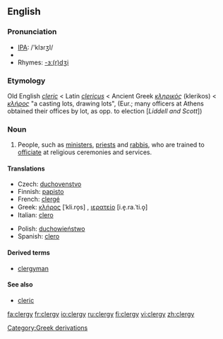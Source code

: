 ==English==

===Pronunciation===
*[[w:IPA|IPA]]: /'klɜɾʒI/
*{{audio|en-us-clergy.ogg|Audio (US)}}
*Rhymes: [[Rhymes:English:-ɜː(r)dʒi|-ɜː(r)dʒi]]

=== Etymology ===
Old English ''[[cleric]]'' < Latin ''[[clericus]]'' < Ancient Greek ''[[κληρικός]]'' (klerikos) < ''[[κλήρος]]'' "a casting lots, drawing lots", (Eur.; many officers at Athens obtained their offices by lot, as opp. to election [''Liddell and Scott''])

===Noun===
{{en-noun-reg-y|clerg|y}}

# People, such as [[minister]]s, [[priest]]s and [[rabbi]]s, who are trained to [[officiate]] at religious ceremonies and services.

====Translations====
{{trans-top|people trained to officiate at religious ceremonies and services}}
*Czech: [[duchovenstvo]] {{n}}
*Finnish: [[papisto]]
*French: [[clergé]]
*Greek: [[κλήρος]] [ˈkli.ro̞s] {{m}}, [[ιερατείο]] [i.e̞.ra.ˈti.o̞] {{n}}
*Italian: [[clero]] {{m}}
{{trans-mid}}
*Polish: [[duchowieństwo]] {{n}}
*Spanish: [[clero]] {{m}}
{{trans-bottom}}

====Derived terms====
* [[clergyman]]

====See also====
*[[cleric]]

[[fa:clergy]]
[[fr:clergy]]
[[io:clergy]]
[[ru:clergy]]
[[fi:clergy]]
[[vi:clergy]]
[[zh:clergy]]

[[Category:Greek derivations]]